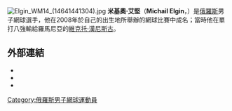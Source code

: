 [[File:Elgin_WM14_(14641441304).jpg|thumb]]
'''米基奧·艾堅'''（'''Michail Elgin'''，{{bd|1981年|10月14日}}）是[[俄羅斯|俄羅斯]]男子網球選手，他在2008年於自己的出生地所舉辦的網球比賽中成名；當時他在單打八強輸給羅馬尼亞的[[維克托·漢尼斯古|維克托·漢尼斯古]]。

==外部連結==
* {{ATP|id=E180}}
* {{ITF Profile|id=30015980}}
* {{DavisCupplayerlink|id=30015980}}

{{Russia-sport-bio-stub}}
{{网球人物小作品}}

{{DEFAULTSORT:Elgin, Michail}}
[[Category:俄羅斯男子網球運動員|Category:俄羅斯男子網球運動員]]